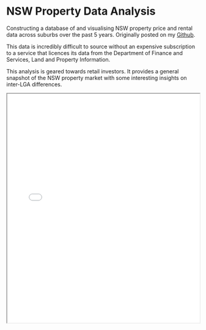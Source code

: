 # NSW Property Data Analysis

Constructing a database of and visualising NSW property price and rental data across suburbs over the past 5 years. Originally posted on my [Github](https://github.com/eternalBackPain/NSW-Property-Data/tree/main).

This data is incredibly difficult to source without an expensive subscription to a service that licences its data from the Department of Finance and Services, Land and Property Information.

This analysis is geared towards retail investors. It provides a general snapshot of the NSW property market with some interesting insights on inter-LGA differences.

<iframe className="mt-8"
  src="/pdfs/NSW_property_analysis_edited.pdf"
  width="100%"
  height="600px"
  style={{ border: "none" }}
></iframe>